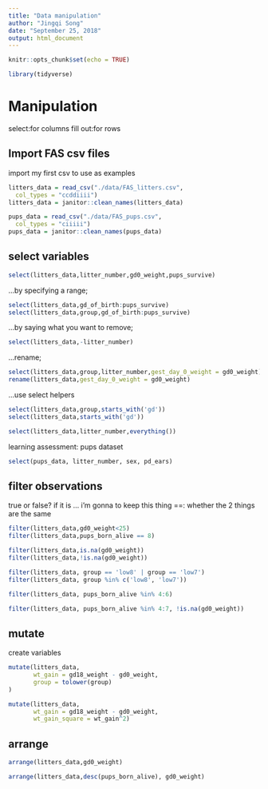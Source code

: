 ```yaml
---
title: "Data manipulation"
author: "Jingqi Song"
date: "September 25, 2018"
output: html_document
---
```


```r
knitr::opts_chunk$set(echo = TRUE)

library(tidyverse)

```

# Manipulation

select:for columns
fill out:for rows

## Import FAS csv files

import my first csv to use as examples

```r
litters_data = read_csv("./data/FAS_litters.csv",
  col_types = "ccddiiii")
litters_data = janitor::clean_names(litters_data)

pups_data = read_csv("./data/FAS_pups.csv",
  col_types = "ciiiii")
pups_data = janitor::clean_names(pups_data)

```

## select variables

```r
select(litters_data,litter_number,gd0_weight,pups_survive)

```

...by specifying a range;

```r
select(litters_data,gd_of_birth:pups_survive)
select(litters_data,group,gd_of_birth:pups_survive)
```

...by saying what you want to remove;

```r
select(litters_data,-litter_number)
```

...rename;

```r
select(litters_data,group,litter_number,gest_day_0_weight = gd0_weight)
rename(litters_data,gest_day_0_weight = gd0_weight)
```

...use select helpers

```r
select(litters_data,group,starts_with('gd'))
select(litters_data,starts_with('gd'))

select(litters_data,litter_number,everything())
```

learning assessment: pups dataset

```r
select(pups_data, litter_number, sex, pd_ears)
```

## filter observations

true or false? if it is ... i'm gonna to keep this thing
==: whether the 2 things are the same

```r
filter(litters_data,gd0_weight<25)
filter(litters_data,pups_born_alive == 8)

filter(litters_data,is.na(gd0_weight))
filter(litters_data,!is.na(gd0_weight))

filter(litters_data, group == 'low8' | group == 'low7')
filter(litters_data, group %in% c('low8', 'low7'))

filter(litters_data, pups_born_alive %in% 4:6)

filter(litters_data, pups_born_alive %in% 4:7, !is.na(gd0_weight))
```

## mutate

create variables
```r
mutate(litters_data,
       wt_gain = gd18_weight - gd0_weight,
       group = tolower(group)
)

mutate(litters_data,
       wt_gain = gd18_weight - gd0_weight,
       wt_gain_square = wt_gain^2)
```

## arrange

```r
arrange(litters_data,gd0_weight)

arrange(litters_data,desc(pups_born_alive), gd0_weight)
```




